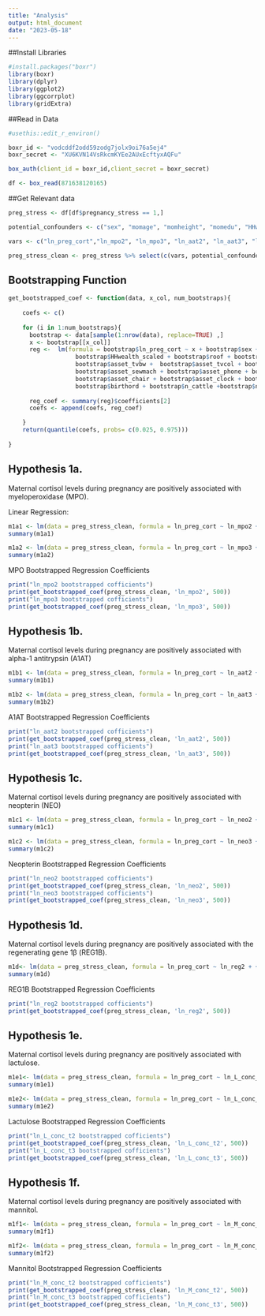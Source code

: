 ```yaml
---
title: "Analysis"
output: html_document
date: "2023-05-18"
---
```

##Install Libraries
```r
#install.packages("boxr")
library(boxr)
library(dplyr)
library(ggplot2)
library(ggcorrplot)
library(gridExtra)
```

##Read in Data
```r
#usethis::edit_r_environ()

boxr_id <- "vodcddf2odd59zodg7jolx9oi76a5ej4"
boxr_secret <- "XU6KVN14VsRkcmKYEe2AUxEcftyxAQFu"

box_auth(client_id = boxr_id,client_secret = boxr_secret)

df <- box_read(871638120165)

```

##Get Relevant data
```r
preg_stress <- df[df$pregnancy_stress == 1,]

potential_confounders <- c("sex", "momage", "momheight", "momedu", "HHwealth_scaled","roof","walls","floor","elec",                       "asset_radio", "asset_tvbw", "asset_tvcol", "asset_refrig","asset_bike","asset_moto", "asset_sewmach","asset_phone",   "asset_tv","asset_wardrobe", "asset_table","asset_chair","asset_clock","asset_khat","asset_chouki","asset_mobile", "birthord","n_cattle", "n_goat", "n_chicken")

vars <- c("ln_preg_cort","ln_mpo2", "ln_mpo3", "ln_aat2", "ln_aat3", "ln_neo2", "ln_neo3", "ln_reg2", "ln_L_conc_t2", "ln_L_conc_t3", "ln_M_conc_t2", "ln_M_conc_t3", "t2_ln_agp", "t2_ln_ifn","sumscore_t2_Z", "t3_ln_agp", "t3_ln_crp", "t3_ln_ifn","sumscore_t3_Z", "t2_ln_crp", "t3_ln_crp")

preg_stress_clean <- preg_stress %>% select(c(vars, potential_confounders))
```

## Bootstrapping Function

```r
get_bootstrapped_coef <- function(data, x_col, num_bootstraps){
  
    coefs <- c()
  
    for (i in 1:num_bootstraps){
      bootstrap <- data[sample(1:nrow(data), replace=TRUE) ,]
      x <- bootstrap[[x_col]]
      reg <-  lm(formula = bootstrap$ln_preg_cort ~ x + bootstrap$sex + bootstrap$momage + bootstrap$momheight + bootstrap$momedu +
                   bootstrap$HHwealth_scaled + bootstrap$roof + bootstrap$walls + bootstrap$floor + bootstrap$elec + bootstrap$asset_radio +
                   bootstrap$asset_tvbw +  bootstrap$asset_tvcol + bootstrap$asset_refrig + bootstrap$asset_bike + bootstrap$asset_moto +
                   bootstrap$asset_sewmach + bootstrap$asset_phone + bootstrap$asset_tv + bootstrap$asset_wardrobe + bootstrap$asset_table +
                   bootstrap$asset_chair + bootstrap$asset_clock + bootstrap$asset_khat + bootstrap$asset_chouki + bootstrap$asset_mobile +
                   bootstrap$birthord + bootstrap$n_cattle +bootstrap$n_goat + bootstrap$n_chicken)
      
      reg_coef <- summary(reg)$coefficients[2]
      coefs <- append(coefs, reg_coef)

    }
    return(quantile(coefs, probs= c(0.025, 0.975)))
    
}

```


## Hypothesis 1a. 
Maternal cortisol levels during pregnancy are positively associated with myeloperoxidase (MPO).

Linear Regression:

```r
m1a1 <- lm(data = preg_stress_clean, formula = ln_preg_cort ~ ln_mpo2 + sex + momage + momheight + momedu + HHwealth_scaled + roof + walls + floor + elec + asset_radio + asset_tvbw + asset_tvcol + asset_refrig + asset_bike + asset_moto + asset_sewmach + asset_phone +  asset_tv + asset_wardrobe + asset_table + asset_chair + asset_clock + asset_khat + asset_chouki + asset_mobile + birthord + n_cattle + n_goat + n_chicken)
summary(m1a1)
```
```r
m1a2 <- lm(data = preg_stress_clean, formula = ln_preg_cort ~ ln_mpo3 + sex + momage + momheight + momedu + HHwealth_scaled + roof + walls + floor + elec + asset_radio + asset_tvbw + asset_tvcol + asset_refrig + asset_bike + asset_moto + asset_sewmach + asset_phone +  asset_tv + asset_wardrobe + asset_table + asset_chair + asset_clock + asset_khat + asset_chouki + asset_mobile + birthord + n_cattle + n_goat + n_chicken)
summary(m1a2)
```

MPO Bootstrapped Regression Coefficients
```r
print("ln_mpo2 bootstrapped cofficients")
print(get_bootstrapped_coef(preg_stress_clean, 'ln_mpo2', 500))
print("ln_mpo3 bootstrapped cofficients")
print(get_bootstrapped_coef(preg_stress_clean, 'ln_mpo3', 500))

```

## Hypothesis 1b.
Maternal cortisol levels during pregnancy are positively associated with alpha-1 antitrypsin (A1AT)

```r
m1b1 <- lm(data = preg_stress_clean, formula = ln_preg_cort ~ ln_aat2 + + sex + momage + momheight + momedu + HHwealth_scaled + roof + walls + floor + elec + asset_radio + asset_tvbw + asset_tvcol + asset_refrig + asset_bike + asset_moto + asset_sewmach + asset_phone +  asset_tv + asset_wardrobe + asset_table + asset_chair + asset_clock + asset_khat + asset_chouki + asset_mobile + birthord + n_cattle + n_goat + n_chicken)
summary(m1b1)
```
```r
m1b2 <- lm(data = preg_stress_clean, formula = ln_preg_cort ~ ln_aat3 + + sex + momage + momheight + momedu + HHwealth_scaled + roof + walls + floor + elec + asset_radio + asset_tvbw + asset_tvcol + asset_refrig + asset_bike + asset_moto + asset_sewmach + asset_phone +  asset_tv + asset_wardrobe + asset_table + asset_chair + asset_clock + asset_khat + asset_chouki + asset_mobile + birthord + n_cattle + n_goat + n_chicken)
summary(m1b2)
```

A1AT Bootstrapped Regression Coefficients
```r
print("ln_aat2 bootstrapped cofficients")
print(get_bootstrapped_coef(preg_stress_clean, 'ln_aat2', 500))
print("ln_aat3 bootstrapped cofficients")
print(get_bootstrapped_coef(preg_stress_clean, 'ln_aat3', 500))

```


## Hypothesis 1c.
Maternal cortisol levels during pregnancy are positively associated with neopterin (NEO)

```r
m1c1 <- lm(data = preg_stress_clean, formula = ln_preg_cort ~ ln_neo2 + sex + momage + momheight + momedu + HHwealth_scaled + roof + walls + floor + elec + asset_radio + asset_tvbw + asset_tvcol + asset_refrig + asset_bike + asset_moto + asset_sewmach + asset_phone +  asset_tv + asset_wardrobe + asset_table + asset_chair + asset_clock + asset_khat + asset_chouki + asset_mobile + birthord + n_cattle + n_goat + n_chicken)
summary(m1c1)
```
```r
m1c2 <- lm(data = preg_stress_clean, formula = ln_preg_cort ~ ln_neo3 + sex + momage + momheight + momedu + HHwealth_scaled + roof + walls + floor + elec + asset_radio + asset_tvbw + asset_tvcol + asset_refrig + asset_bike + asset_moto + asset_sewmach + asset_phone +  asset_tv + asset_wardrobe + asset_table + asset_chair + asset_clock + asset_khat + asset_chouki + asset_mobile + birthord + n_cattle + n_goat + n_chicken)
summary(m1c2)
```
Neopterin Bootstrapped Regression Coefficients
```r
print("ln_neo2 bootstrapped cofficients")
print(get_bootstrapped_coef(preg_stress_clean, 'ln_neo2', 500))
print("ln_neo3 bootstrapped cofficients")
print(get_bootstrapped_coef(preg_stress_clean, 'ln_neo3', 500))

```

## Hypothesis 1d.
Maternal cortisol levels during pregnancy are positively associated with the regenerating gene 1β (REG1B).
```r
m1d<- lm(data = preg_stress_clean, formula = ln_preg_cort ~ ln_reg2 + + sex + momage + momheight + momedu + HHwealth_scaled + roof + walls + floor + elec + asset_radio + asset_tvbw + asset_tvcol + asset_refrig + asset_bike + asset_moto + asset_sewmach + asset_phone +  asset_tv + asset_wardrobe + asset_table + asset_chair + asset_clock + asset_khat + asset_chouki + asset_mobile + birthord + n_cattle + n_goat + n_chicken)
summary(m1d)
```


REG1B Bootstrapped Regression Coefficients
```r
print("ln_reg2 bootstrapped cofficients")
print(get_bootstrapped_coef(preg_stress_clean, 'ln_reg2', 500))

```

## Hypothesis 1e.
Maternal cortisol levels during pregnancy are positively associated with lactulose.
```r
m1e1<- lm(data = preg_stress_clean, formula = ln_preg_cort ~ ln_L_conc_t2 + sex + momage + momheight + momedu + HHwealth_scaled + roof + walls + floor + elec + asset_radio + asset_tvbw + asset_tvcol + asset_refrig + asset_bike + asset_moto + asset_sewmach + asset_phone +  asset_tv + asset_wardrobe + asset_table + asset_chair + asset_clock + asset_khat + asset_chouki + asset_mobile + birthord + n_cattle + n_goat + n_chicken)
summary(m1e1)
```

```r
m1e2<- lm(data = preg_stress_clean, formula = ln_preg_cort ~ ln_L_conc_t3 + sex + momage + momheight + momedu + HHwealth_scaled + roof + walls + floor + elec + asset_radio + asset_tvbw + asset_tvcol + asset_refrig + asset_bike + asset_moto + asset_sewmach + asset_phone +  asset_tv + asset_wardrobe + asset_table + asset_chair + asset_clock + asset_khat + asset_chouki + asset_mobile + birthord + n_cattle + n_goat + n_chicken)
summary(m1e2)
```

Lactulose Bootstrapped Regression Coefficients
```r
print("ln_L_conc_t2 bootstrapped cofficients")
print(get_bootstrapped_coef(preg_stress_clean, 'ln_L_conc_t2', 500))
print("ln_L_conc_t3 bootstrapped cofficients")
print(get_bootstrapped_coef(preg_stress_clean, 'ln_L_conc_t3', 500))

```

## Hypothesis 1f.
Maternal cortisol levels during pregnancy are positively associated with mannitol.
```r
m1f1<- lm(data = preg_stress_clean, formula = ln_preg_cort ~ ln_M_conc_t2  + sex + momage + momheight + momedu + HHwealth_scaled + roof + walls + floor + elec + asset_radio + asset_tvbw + asset_tvcol + asset_refrig + asset_bike + asset_moto + asset_sewmach + asset_phone +  asset_tv + asset_wardrobe + asset_table + asset_chair + asset_clock + asset_khat + asset_chouki + asset_mobile + birthord + n_cattle + n_goat + n_chicken)
summary(m1f1)
```
```r
m1f2<- lm(data = preg_stress_clean, formula = ln_preg_cort ~ ln_M_conc_t3  + sex + momage + momheight + momedu + HHwealth_scaled + roof + walls + floor + elec + asset_radio + asset_tvbw + asset_tvcol + asset_refrig + asset_bike + asset_moto + asset_sewmach + asset_phone +  asset_tv + asset_wardrobe + asset_table + asset_chair + asset_clock + asset_khat + asset_chouki + asset_mobile + birthord + n_cattle + n_goat + n_chicken)
summary(m1f2)
```

Mannitol Bootstrapped Regression Coefficients
```r
print("ln_M_conc_t2 bootstrapped cofficients")
print(get_bootstrapped_coef(preg_stress_clean, 'ln_M_conc_t2', 500))
print("ln_M_conc_t3 bootstrapped cofficients")
print(get_bootstrapped_coef(preg_stress_clean, 'ln_M_conc_t3', 500))
```